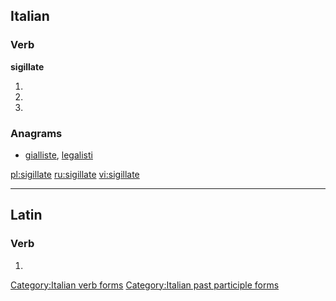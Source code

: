 ==Italian==

===Verb===
'''sigillate'''

# {{conjugation of|sigillare||2|p|pres|ind|lang=it}}
# {{conjugation of|sigillare||2|p|imp|lang=it}}
# {{form of|[[feminine|Feminine]] plural|sigillato}}

===Anagrams===
* [[gialliste#Italian|gialliste]], [[legalisti#Italian|legalisti]]

[[Category:Italian verb forms]]
[[Category:Italian past participle forms]]

[[pl:sigillate]]
[[ru:sigillate]]
[[vi:sigillate]]

----
==Latin==

===Verb===
{{la-verb-form|sigillāte}}

# {{conjugation of|sigillo|sigillō|2|p|pres|act|imp|lang=la}}
{{rfc-auto}}